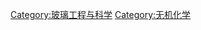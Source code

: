 {{Commonscat|Glass chemistry}}

[[Category:玻璃工程与科学|Category:玻璃工程与科学]]
[[Category:无机化学|Category:无机化学]]